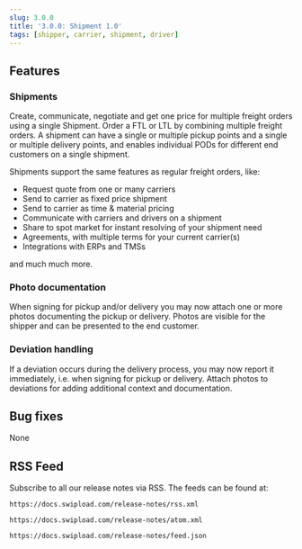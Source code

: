 ```yaml
---
slug: 3.0.0
title: '3.0.0: Shipment 1.0'
tags: [shipper, carrier, shipment, driver]
---
```



## Features

### Shipments

Create, communicate, negotiate and get one price for multiple freight orders using a single Shipment. Order a FTL or LTL by combining multiple freight orders. A shipment can have a single or multiple pickup points and a single or multiple delivery points, and enables individual PODs for different end customers on a single shipment.

Shipments support the same features as regular freight orders, like:

- Request quote from one or many carriers
- Send to carrier as fixed price shipment
- Send to carrier as time & material pricing
- Communicate with carriers and drivers on a shipment
- Share to spot market for instant resolving of your shipment need
- Agreements, with multiple terms for your current carrier(s)
- Integrations with ERPs and TMSs

and much much more.

### Photo documentation

When signing for pickup and/or delivery you may now attach one or more photos documenting the pickup or delivery. Photos are visible for the shipper and can be presented to the end customer.

### Deviation handling

If a deviation occurs during the delivery process, you may now report it immediately, i.e. when signing for pickup or delivery. Attach photos to deviations for adding additional context and documentation.

<!--truncate-->

## Bug fixes

None

## RSS Feed

Subscribe to all our release notes via RSS. The feeds can be found at:

<Tabs>
<TabItem value="RSS">

```text
https://docs.swipload.com/release-notes/rss.xml
```

</TabItem>
<TabItem value="Atom">

```text
https://docs.swipload.com/release-notes/atom.xml
```

</TabItem>
<TabItem value="JSON">

```text
https://docs.swipload.com/release-notes/feed.json
```

</TabItem>
</Tabs>
